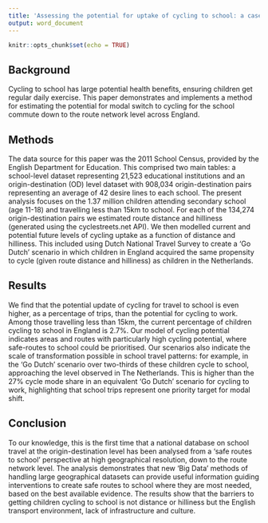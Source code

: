 ```yaml
---
title: 'Assessing the potential for uptake of cycling to school: a case study of England'
output: word_document
---
```


```r
knitr::opts_chunk$set(echo = TRUE)
```

## Background

<!-- Travel to school is the most regular type of travel undertaken by children across the world. -->
<!-- This 'school commute' is generally of a shorter distance than commuting to work, especially in areas with high levels of school accessibility. -->
Cycling to school has large potential health benefits, ensuring children get regular daily exercise.
This paper demonstrates and implements a method for estimating the potential for modal switch to cycling for the school commute down to the route network level across England.
  
## Methods

The data source for this paper was the 2011 School Census, provided by the English Department for Education. This comprised two main tables: a school-level dataset representing 21,523 educational institutions and an origin-destination (OD) level dataset with 908,034 origin-destination pairs representing an average of 42 desire lines to each school.  The present analysis focuses on the 1.37 million children attending secondary school (age 11-18) and travelling less than 15km to school.  For each of the 134,274 origin-destination pairs we estimated route distance and hilliness (generated using the cyclestreets.net API).  We then modelled current and potential future levels of cycling uptake as a function of distance and hilliness. This included using Dutch National Travel Survey to create a ‘Go Dutch’ scenario in which children in England acquired the same propensity to cycle (given route distance and hilliness) as children in the Netherlands. 

<!-- We created extended functions in the **stplanr** R package that enabled the conversion -->

## Results

We find that the potential update of cycling for travel to school is even higher, as a percentage of trips, than the potential for cycling to work. Among those travelling less than 15km, the current percentage of children cycling to school in England is 2.7%.  Our model of cycling potential indicates areas and routes with particularly high cycling potential, where safe-routes to school could be prioritised.  Our scenarios also indicate the scale of transformation possible in school travel patterns: for example, in the ‘Go Dutch’ scenario over two-thirds of these children cycle to school, approaching the level observed in The Netherlands.  This is higher than the 27% cycle mode share in an equivalent ‘Go Dutch’ scenario for cycling to work, highlighting that school trips represent one priority target for modal shift. 

## Conclusion

To our knowledge, this is the first time that a national database on school travel at the origin-destination level has been analysed from a 'safe routes to school' perspective at high geographical resolution, down to the route network level. The analysis demonstrates that new 'Big Data' methods of handling large geographical datasets can provide useful information guiding interventions to create safe routes to school where they are most needed, based on the best available evidence. The results show that the barriers to getting children cycling to school is not distance or hilliness but the English transport environment, lack of infrastructure and culture.
